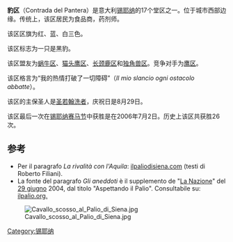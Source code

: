 '''豹区'''（Contrada del Pantera）是意大利[[锡耶纳|锡耶纳]]的17个堂区之一。位于城市西部边缘。传统上，该区居民为食品商，药剂师。

该区区旗为红、蓝、白三色。

该区标志为一只是黑豹。

该区盟友为[[蜗牛区|蜗牛区]]、[[猫头鹰区|猫头鹰区]]、[[长颈鹿区|长颈鹿区]]和[[独角兽区|独角兽区]]。竞争对手为[[鹰区|鹰区]]。

该区格言为“我的热情打破了一切障碍”（''Il mio slancio ogni ostacolo abbatte''）。

该区的主保圣人是[[施洗约翰|圣若翰洗者]]，庆祝日是8月29日。

该区最后一次在[[锡耶纳赛马节|锡耶纳赛马节]]中获胜是在2006年7月2日。历史上该区共获胜26次。

== 参考 ==
<references/>
*Per il paragrafo ''La rivalità con l'Aquila'': [https://web.archive.org/web/20110907231050/http://www.ilpaliodisiena.com/ITALIA/SIENA/contrade/1aquila.htm ilpaliodisiena.com] (testi di Roberto Filiani).
*La fonte del paragrafo ''Gli aneddoti'' è il supplemento de "[[La_Nazione|La Nazione]]" del [[29_giugno|29 giugno]] 2004, dal titolo "Aspettando il Palio". Consultabile su: [http://www.ilpalio.org/aneddoti_pantera01.htm ilpalio.org.] {{Wayback|url=http://www.ilpalio.org/aneddoti_pantera01.htm |date=20160304132640 }}

[[Category:锡耶纳|Category:锡耶纳]]

[[Image:Cavallo_scosso_al_Palio_di_Siena.jpg|thumb]]